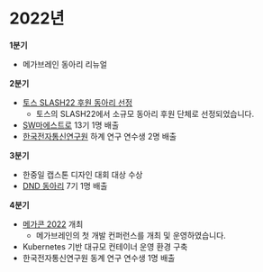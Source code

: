 # 2022년

**1분기**
- 메가브레인 동아리 리뉴얼

**2분기**
- [토스 SLASH22 후원 동아리 선정](https://toss.im/slash-22)
  - 토스의 SLASH22에서 소규모 동아리 후원 단체로 선정되었습니다.
- [SW마에스트로](https://www.swmaestro.org/sw/main/main.do) 13기 1명 배출
- [한국전자통신연구원](https://www.etri.re.kr/intro.html) 하계 연구 연수생 2명 배출

**3분기**
- 한중일 캡스톤 디자인 대회 대상 수상
- [DND 동아리](https://www.dnd.ac/) 7기 1명 배출

**4분기**
- [메가콘 2022](/docs/activities/megacon/2022.mdx) 개최
  - 메가브레인의 첫 개발 컨퍼런스를 개최 및 운영하였습니다.
- Kubernetes 기반 대규모 컨테이너 운영 환경 구축
- 한국전자통신연구원 동계 연구 연수생 1명 배출
